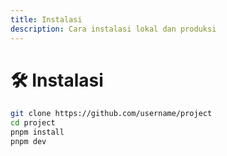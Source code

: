 ```yaml
---
title: Instalasi
description: Cara instalasi lokal dan produksi
---
```


# 🛠 Instalasi

```bash
git clone https://github.com/username/project
cd project
pnpm install
pnpm dev
```